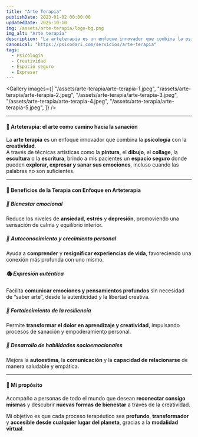 ```yaml
---
title: "Arte Terapia"
publishDate: 2023-01-02 00:00:00
updatedDate: 2025-10-10
img: /assets/arte-terapia/logo-bg.png
img_alt: "Arte terapia"
description: "La arteterapia es un enfoque innovador que combina la psicología con la creatividad"
canonical: "https://psicodari.com/servicios/arte-terapia"
tags:
  - Psicología
  - Creatividad
  - Espacio seguro
  - Expresar
---
```



<Gallery
  images={[
    "/assets/arte-terapia/arte-terapia-1.jpeg",
    "/assets/arte-terapia/arte-terapia-2.jpeg",
    "/assets/arte-terapia/arte-terapia-3.jpeg",
    "/assets/arte-terapia/arte-terapia-4.jpeg",
    "/assets/arte-terapia/arte-terapia-5.jpeg",
  ]}
/>

---

#### 🎨 Arteterapia: el arte como camino hacia la sanación

La **arte terapia** es un enfoque innovador que combina la **psicología** con la **creatividad**.  
A través de técnicas artísticas como la **pintura**, el **dibujo**, el **collage**, la **escultura** o la **escritura**, brindo a mis pacientes un **espacio seguro** donde pueden **explorar, expresar y sanar sus emociones**, incluso cuando las palabras no son suficientes.

---

#### 🌈 Beneficios de la Terapia con Enfoque en Arteterapia

##### 💖 Bienestar emocional  
Reduce los niveles de **ansiedad**, **estrés** y **depresión**, promoviendo una sensación de calma y equilibrio interior.

##### 💖 Autoconocimiento y crecimiento personal  
Ayuda a **comprender** y **resignificar experiencias de vida**, favoreciendo una conexión más profunda con uno mismo.

##### 🎭 Expresión auténtica  
Facilita **comunicar emociones y pensamientos profundos** sin necesidad de “saber arte”, desde la autenticidad y la libertad creativa.

##### 🌱 Fortalecimiento de la resiliencia  
Permite **transformar el dolor en aprendizaje y creatividad**, impulsando procesos de sanación y empoderamiento personal.

##### 🤝 Desarrollo de habilidades socioemocionales  
Mejora la **autoestima**, la **comunicación** y la **capacidad de relacionarse** de manera saludable y empática.

---

#### 💫 Mi propósito

Acompaño a personas de todo el mundo que desean **reconectar consigo mismas** y descubrir **nuevas formas de bienestar** a través de la creatividad.  

Mi objetivo es que cada proceso terapéutico sea **profundo**, **transformador** y **accesible desde cualquier lugar del planeta**, gracias a la **modalidad virtual**.
